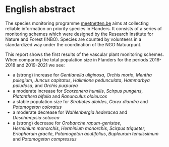 \benglish

# English abstract {.unnumbered}

The species monitoring programme [meetnetten.be](www.meetnetten.be) aims at collecting reliable information on priority species in Flanders.
It consists of a series of monitoring schemes which were designed by the Research Institute for Nature and Forest (INBO).
Species are counted by volunteers in a standardized way under the coordination of the NGO Natuurpunt.

This report shows the first results of the vascular plant monitoring schemes.
When comparing the total population size in Flanders for the periods 2016-2018 and 2019-2021 we see:

-   a (strong) increase for *Gentianella uliginosa*, *Orchis morio*, *Mentha pulegium*, *Juncus capitatus*, *Halimione pedunculata*, *Hammarbya paludosa*, and *Orchis purpurea*
-   a moderate increase for *Scorzonera humilis*, *Scirpus pungens*, *Platanthera bifolia* and *Ranunculus ololeucos*
-   a stable population size for *Stratiotes aloides*, *Carex diandra* and *Potamogeton coloratus*
-   a moderate decrease for *Wahlenbergia hederacea* and *Deschampsia setacea*
-   a (strong) decrease for *Orobanche rapum-genistae*, *Herminium monorchis*, *Herminium monorchis*, *Scirpus triqueter*, *Eriophorum gracile*, *Potamogeton acutifolius*, *Bupleurum tenuissimum* and *Potamogeton compressus*

\eenglish
